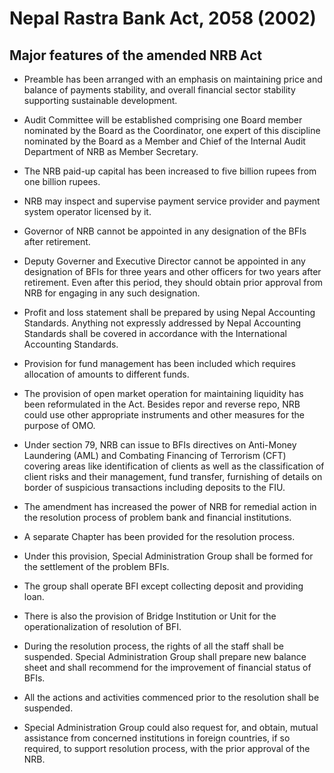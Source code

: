 # Nepal Rastra Bank Act, 2058 (2002)

## Major features of the amended NRB Act

- Preamble has been arranged with an emphasis on maintaining price and balance of payments stability, and overall financial sector stability supporting sustainable development.
- Audit Committee will be established comprising one Board member nominated by the Board as the Coordinator, one expert of this discipline nominated by the Board as a Member and Chief of the Internal Audit Department of NRB as Member Secretary.
- The NRB paid-up capital has been increased to five billion rupees from one billion rupees.
- NRB may inspect and supervise payment service provider and payment system operator licensed by it.
- Governor of NRB cannot be appointed in any designation of the BFIs after retirement.
- Deputy Governer and Executive Director cannot be appointed in any designation of BFIs for three years and other officers for two years after retirement. Even after this period, they should obtain prior approval from NRB for engaging in any such designation.
- Profit and loss statement shall be prepared by using Nepal Accounting Standards. Anything not expressly addressed by Nepal Accounting Standards shall be covered in accordance with the International Accounting Standards.
- Provision for fund management has been included which requires allocation of amounts to different funds.
- The provision of open market operation for maintaining liquidity has been reformulated in the Act. Besides repor and reverse repo, NRB could use other appropriate instruments and other measures for the purpose of OMO.
- Under section 79, NRB can issue to BFIs directives on Anti-Money Laundering (AML) and Combating Financing of Terrorism (CFT) covering areas like identification of clients as well as the classification of client risks and their management, fund transfer, furnishing of details on border of suspicious transactions including deposits to the FIU.
- The amendment has increased the power of NRB for remedial action in the resolution process of problem bank and financial institutions.

- A separate Chapter has been provided for the resolution process.
- Under this provision, Special Administration Group shall be formed for the settlement of the problem BFIs.
- The group shall operate BFI except collecting deposit and providing loan.
- There is also the provision of Bridge Institution or Unit for the operationalization of resolution of BFI.
- During the resolution process, the rights of all the staff shall be suspended. Special Administration Group shall prepare new balance sheet and shall recommend for the improvement of financial status of BFIs.
- All the actions and activities commenced prior to the resolution shall be suspended.
- Special Administration Group could also request for, and obtain, mutual assistance from concerned institutions in foreign countries, if so required, to support resolution process, with the prior approval of the NRB.

